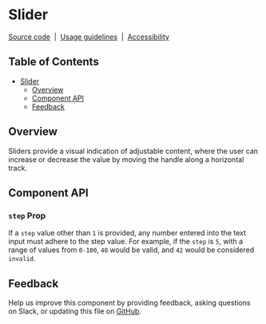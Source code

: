 
# Slider

[Source code](https://github.com/carbon-design-system/carbon/tree/main/packages/react/src/components/Slider)
&nbsp;|&nbsp;
[Usage guidelines](https://www.carbondesignsystem.com/components/slider/usage)
&nbsp;|&nbsp;
[Accessibility](https://www.carbondesignsystem.com/components/slider/accessibility)

## Table of Contents

- [Slider](#slider)
  - [Overview](#overview)
  - [Component API](#component-api)
  - [Feedback](#feedback)

## Overview

Sliders provide a visual indication of adjustable content, where the user can
increase or decrease the value by moving the handle along a horizontal track.

<Preview>
  <Story id="components-slider--playground" />
</Preview>

## Component API

###

### `step` Prop

If a `step` value other than `1` is provided, any number entered into the text
input must adhere to the step value. For example, if the `step` is `5`, with a
range of values from `0-100`, `40` would be valid, and `42` would be considered
`invalid`.

<Preview>
  <Story id="components-slider--playground" />
</Preview>

<Props />

## Feedback

Help us improve this component by providing feedback, asking questions on Slack,
or updating this file on
[GitHub](https://github.com/carbon-design-system/carbon/edit/main/packages/react/src/components/Slider/Slider.mdx).
